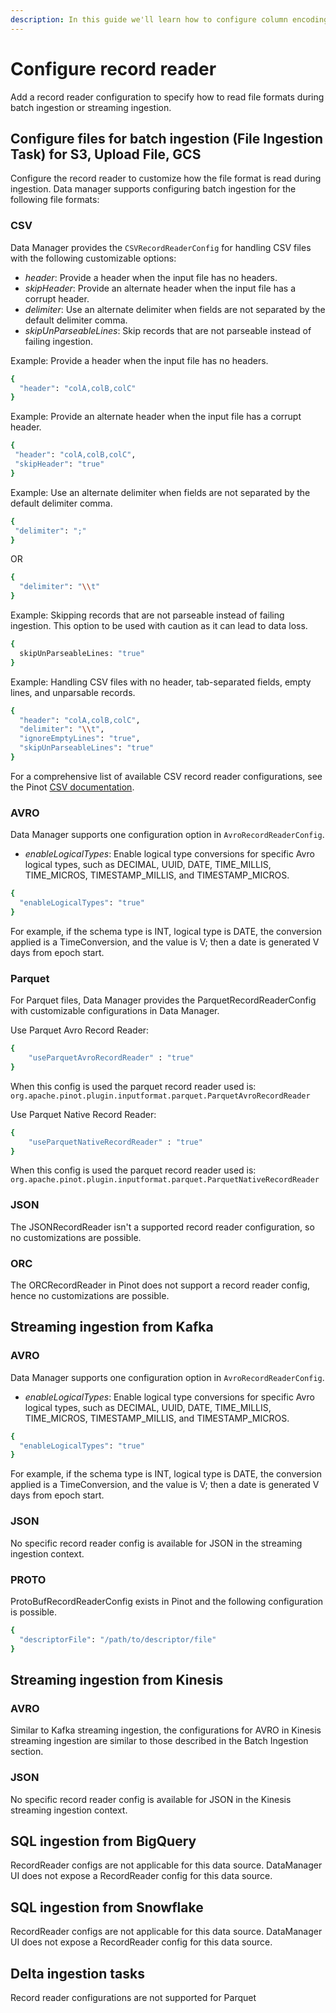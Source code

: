 ```yaml
---
description: In this guide we'll learn how to configure column encoding using StarTree Data Manager.
---
```


# Configure record reader

Add a record reader configuration to specify how to read file formats during batch ingestion or streaming ingestion.

## Configure files for batch ingestion (File Ingestion Task) for S3, Upload File, GCS

Configure the record reader to customize how the file format is read during ingestion.
Data manager supports configuring batch ingestion for the following file formats:

### CSV

Data Manager provides the `CSVRecordReaderConfig` for handling CSV files with the following customizable options:

- *header*: Provide a header when the input file has no headers.
- *skipHeader*: Provide an alternate header when the input file has a corrupt header.
- *delimiter*: Use an alternate delimiter when fields are not separated by the default delimiter comma.
- *skipUnParseableLines*: Skip records that are not parseable instead of failing ingestion.

Example: Provide a header when the input file has no headers.

```bash
{
  "header": "colA,colB,colC"
}
```

Example: Provide an alternate header when the input file has a corrupt header.

```bash
{
 "header": "colA,colB,colC",
 "skipHeader": "true"
}
```

Example: Use an alternate delimiter when fields are not separated by the default delimiter comma.

```bash
{
 "delimiter": ";"
}
```

OR

```bash
{
  "delimiter": "\\t"
}
```

Example: Skipping records that are not parseable instead of failing ingestion. This option to be used with caution as it can lead to data loss.

```bash
{
  skipUnParseableLines: "true"
}
```

Example: Handling CSV files with no header, tab-separated fields, empty lines, and unparsable records.

```bash
{
  "header": "colA,colB,colC",
  "delimiter": "\\t",
  "ignoreEmptyLines": "true",
  "skipUnParseableLines": "true"
}
```

For a comprehensive list of available CSV record reader configurations, see the Pinot [CSV documentation](https://docs.pinot.apache.org/basics/data-import/pinot-input-formats#csv).

### AVRO

Data Manager supports one configuration option in `AvroRecordReaderConfig`.
- *enableLogicalTypes*: Enable logical type conversions for specific Avro logical types, such as DECIMAL, UUID, DATE, TIME_MILLIS, TIME_MICROS, TIMESTAMP_MILLIS, and TIMESTAMP_MICROS.

```bash
{
  "enableLogicalTypes": "true"
}
```

For example, if the schema type is INT, logical type is DATE, the conversion applied is a TimeConversion, and the value is V;
then a date is generated V days from epoch start.

### Parquet

For Parquet files, Data Manager provides the ParquetRecordReaderConfig with customizable configurations in Data Manager.

Use Parquet Avro Record Reader:

```bash
{
    "useParquetAvroRecordReader" : "true"
}
```

When this config is used the parquet record reader used is: `org.apache.pinot.plugin.inputformat.parquet.ParquetAvroRecordReader`

Use Parquet Native Record Reader:


```bash
{
    "useParquetNativeRecordReader" : "true"
}
```

When this config is used the parquet record reader used is: `org.apache.pinot.plugin.inputformat.parquet.ParquetNativeRecordReader`


### JSON

The JSONRecordReader isn't a supported record reader configuration, so no customizations are possible.

### ORC

The ORCRecordReader in Pinot does not support a record reader config, hence no customizations are possible.


## Streaming ingestion from Kafka

### AVRO

Data Manager supports one configuration option in `AvroRecordReaderConfig`.
- *enableLogicalTypes*: Enable logical type conversions for specific Avro logical types, such as DECIMAL, UUID, DATE, TIME_MILLIS, TIME_MICROS, TIMESTAMP_MILLIS, and TIMESTAMP_MICROS.

```bash
{
  "enableLogicalTypes": "true"
}
```

For example, if the schema type is INT, logical type is DATE, the conversion applied is a TimeConversion, and the value is V;
then a date is generated V days from epoch start.


### JSON

No specific record reader config is available for JSON in the streaming ingestion context.

### PROTO

ProtoBufRecordReaderConfig exists in Pinot and the following configuration is possible.

```bash
{
  "descriptorFile": "/path/to/descriptor/file"
}
```

## Streaming ingestion from Kinesis

### AVRO
Similar to Kafka streaming ingestion, the configurations for AVRO in Kinesis streaming ingestion are similar to those described in the Batch Ingestion section.

### JSON
No specific record reader config is available for JSON in the Kinesis streaming ingestion context.

## SQL ingestion from BigQuery
RecordReader configs are not applicable for this data source. DataManager UI does not expose a RecordReader config for this data source.

## SQL ingestion from Snowflake
RecordReader configs are not applicable for this data source. DataManager UI does not expose a RecordReader config for this data source.

## Delta ingestion tasks
Record reader configurations are not supported for Parquet

